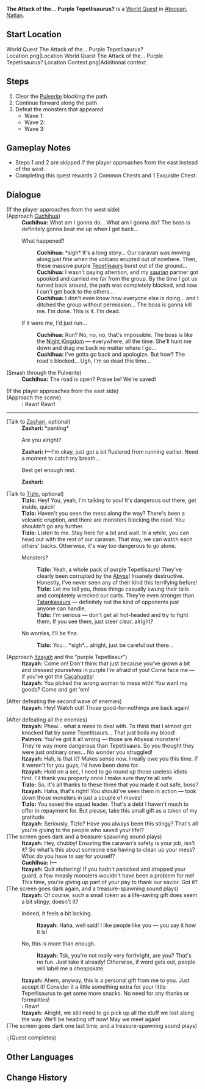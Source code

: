 {{Stub|Missing dialogue, rewards, ID}}
{{Quest Infobox
|id            = 
|image         = World Quest The Attack of the... Purple Tepetlisaurus?.png
|type          = World
|chapter       = 
|requirement   = 
|characters    = Cuchihua; Gathabo<!-- (caravan member, but can't interact) -->; Itzayah; Little One; Paimon; Tizlo; Traveler; Zashari
|startLocation = [[Atocpan]], [[Natlan]]
|region        = Natlan
|area          = Atocpan
|subarea       = 
|prev          = 
|next          = 
|rewards       =<!-- Adventure EXP*300;Primogem*40;Mora*30,000;Hero's Wit*2;Mystic Enhancement Ore*3 -->
|otherRewards  = 
}}
'''The Attack of the... Purple Tepetlisaurus?''' is a [[World Quest]] in [[Atocpan]], [[Natlan]].

==Start Location==
<gallery>
World Quest The Attack of the... Purple Tepetlisaurus? Location.png|Location
World Quest The Attack of the... Purple Tepetlisaurus? Location Context.png|Additional context
</gallery>

==Steps==
# Clear the [[Pulverite]] blocking the path
# Continue forward along the path
# Defeat the monsters that appeared
#* Wave 1: {{Enemy List|Tenebrous Mimesis: Geovishap Hatchling}}
#* Wave 2: {{Enemy List|Hilichurl*4}}<!-- Abyss corrupted -->
#* Wave 3: {{Enemy List|Tenebrous Mimesis: Geovishap Hatchling*2}}

==Gameplay Notes==
* Steps 1 and 2 are skipped if the player approaches from the east instead of the west.
* Completing this quest rewards 2 Common Chests and 1 Exquisite Chest.

==Dialogue==
{{Stub Dialogue|- Verify trigger conditions.<br>- What if, after talking to Cuchihua, you don't smash the Pulverite and go straight for Itzayah?<br>- Talk-again lines for Cuchihua and Tizlo?<br>- Check if the NPCs in the camp east have dialogue for the quest.}}  
{{Quest Description|A merchant caravan seems to have met with some mishap on the path to the volcano...}}
{{Dialogue Start}}
;(If the player approaches from the west side)
;(Approach [[Cuchihua]])
:'''Cuchihua:''' What am I gonna do... What am I gonna do? The boss is definitely gonna beat me up when I get back...
:{{DIcon}} What happened?
::'''Cuchihua:''' *sigh* It's a long story... Our caravan was moving along just fine when the volcano erupted out of nowhere. Then, these massive purple [[Tepetlisaur]]s burst out of the ground...
::'''Cuchihua:''' I wasn't paying attention, and my [[saurian]] partner got spooked and carried me far from the group. By the time I got us turned back around, the path was completely blocked, and now I can't get back to the others...
::'''Cuchihua:''' I don't even know how everyone else is doing... and I ditched the group without permission... The boss is gonna kill me. I'm done. This is it. I'm dead.
:{{DIcon}} If it were me, I'd just run...
::'''Cuchihua:''' Run? No, no, no, that's impossible. The boss is like the [[Night Kingdom]] &mdash; everywhere, all the time. She'll hunt me down and drag me back no matter where I go...
::'''Cuchihua:''' I've gotta go back and apologize. But how? The road's blocked... Ugh, I'm so dead this time...
;(Smash through the Pulverite)
:'''Cuchihua:''' The road is open? Praise be! We're saved!

;(If the player approaches from the east side)
;(Approach the scene)
:'''{{Little One}}:''' Rawr! Rawr!
----
;(Talk to [[Zashari]], optional)
:'''Zashari:''' *panting*
:{{DIcon}} Are you alright?
:'''Zashari:''' I&mdash;I'm okay, just got a bit flustered from running earlier. Need a moment to catch my breath...
:{{DIcon}} Best get enough rest.
:'''Zashari:''' {{tx}}

;(Talk to [[Tizlo]], optional)
:'''Tizlo:''' Hey! You, yeah, I'm talking to you! It's dangerous out there, get inside, quick!
:'''Tizlo:''' Haven't you seen the mess along the way? There's been a volcanic eruption, and there are monsters blocking the road. You shouldn't go any further.
:'''Tizlo:''' Listen to me. Stay here for a bit and wait. In a while, you can head out with the rest of our caravan. That way, we can watch each others' backs. Otherwise, it's way too dangerous to go alone.
:{{DIcon}} Monsters?
::'''Tizlo:''' Yeah, a whole pack of purple Tepetlisaurs! They've clearly been corrupted by the [[Abyss]]! Insanely destructive. Honestly, I've never seen any of their kind this terrifying before!
::'''Tizlo:''' Let me tell you, those things casually swung their tails and completely wrecked our carts. They're even stronger than [[Tatankasaur]]s &mdash; definitely not the kind of opponents just anyone can handle.
::'''Tizlo:''' I'm serious &mdash; don't get all hot-headed and try to fight them. If you see them, just steer clear, alright?
:{{DIcon}} No worries, I'll be fine.
::'''Tizlo:''' You... *sigh*... alright, just be careful out there...

;(Approach [[Itzayah]] and the "purple Tepetlisaur")
:'''Itzayah:''' Come on! Don't think that just because you've grown a bit and dressed yourselves in purple I'm afraid of you! Come face me &mdash; if you've got the [[Cacahuatl]]s!
:'''Itzayah:''' You picked the wrong woman to mess with! You want my goods? Come and get 'em!

;(After defeating the second wave of enemies)
:'''Itzayah:''' Hey! Watch out! Those good-for-nothings are back again!

;(After defeating all the enemies)
:'''Itzayah:''' Phew... what a mess to deal with. To think that I almost got knocked flat by some Tepetlisaurs... That just boils my blood!
:'''Paimon:''' You've got it all wrong &mdash; those are Abyssal monsters! They're way more dangerous than Tepetlisaurs. So you thought they were just ordinary ones... No wonder you struggled!
:'''Itzayah:''' Hah, is that it? Makes sense now. I really owe you this time. If it weren't for you guys, I'd have been done for.
:'''Itzayah:''' Hold on a sec, I need to go round up those useless idiots first. I'll thank you properly once I make sure they're all safe.
:{{Black Screen|With your help, the people from the caravan gradually gather around.}}
:'''Tizlo:''' So, it's all thanks to these three that you made it out safe, boss?
:'''Itzayah:''' Haha, that's right! You should've seen them in action &mdash; took down those monsters in just a couple of moves!
:'''Tizlo:''' You saved the squad leader. That's a debt I haven't much to offer in repayment for. But please, take this small gift as a token of my gratitude.
:'''Itzayah:''' Seriously, Tizlo? Have you always been this stingy? That's all you're giving to the people who saved your life!?
;(The screen goes dark and a treasure-spawning sound plays)
:'''Itzayah:''' Hey, chubby! Ensuring the caravan's safety is your job, isn't it? So what's this about someone else having to clean up your mess? What do you have to say for youself?
:'''Cuchihua:''' I&mdash;
:'''Itzayah:''' Quit stuttering! If you hadn't panicked and dropped your guard, a few measly monsters wouldn't have been a problem for me! This time, you're giving up part of your pay to thank our savior. Got it?
;(The screen goes dark again, and a treasure-spawning sound plays)
:'''Itzayah:''' Of course, such a small token as a life-saving gift does seem a bit stingy, doesn't it?
:{{DIcon}} Indeed, it feels a bit lacking.
::'''Itzayah:''' Haha, well said! I like people like you — you say it how it is!
:{{DIcon}} No, this is more than enough.
::'''Itzayah:''' Tsk, you're not really very forthright, are you? That's no fun. Just take it already! Otherwise, if word gets out, people will label me a cheapskate.
:'''Itzayah:''' Ahem, anyway, this is a personal gift from me to you. Just accept it! Consider it a little something extra for your little Tepetlisaurus to get some more snacks. No need for any thanks or formalities!
:'''{{Little One}}:''' Rawr!
:'''Itzayah:''' Alright, we still need to go pick up all the stuff we lost along the way. We'll be heading off now! May we meet again!
;(The screen goes dark one last time, and a treasure-spawning sound plays)
:;(Quest completes)
{{Dialogue End}}

==Other Languages==
{{Other Languages
|en       = The Attack of the... Purple Tepetlisaurus?
|zhs      = 紫色嵴锋龙，来袭？
|zhs_rm   = 
|zht      = 紫色嵴鋒龍，來襲？
|zht_rm   = 
|zh_tl    = 
|ja       = 紫色のテペトル竜、襲来？
|ja_rm    = 
|ja_tl    = 
|ko       = 보라색 산룡의 습격?
|ko_tl    = 
|es       = ¿Un asalto de Tepetlisaurios morados?
|es_tl    = An Attack of Purple Teptlisaurs?
|fr       = L'attaque du... tepetlisaure violet ?
|fr_tl    = The Attack of the... Purple Tepetlisaurus?
|ru       = Атака... фиолетовых тепетлизавров?
|ru_tl    = 
|th       = Tepetlisaurus สีม่วง โจมตี?
|th_rm    = 
|th_tl    = 
|vi       = Tepetlisaur Màu Tím Tấn Công?
|vi_tl    = 
|de       = Lila Tepetlisaurier im Ansturm?
|de_tl    = 
|id       = Tepetlisaurus Ungu yang ... Menyerang?
|id_tl    = The Attacking ... Purple Tepetlisaurus?
|pt       = O Ataque do... Tepetlissauro Roxo?
|pt_tl    = 
|tr       = Mor Tepetlizor Saldırıya Mı Geçti?
|tr_tl    = 
|it       = L'attacco del... Tepetlisauro viola?
|it_tl    = 
}}

==Change History==
{{Change History|5.5}}